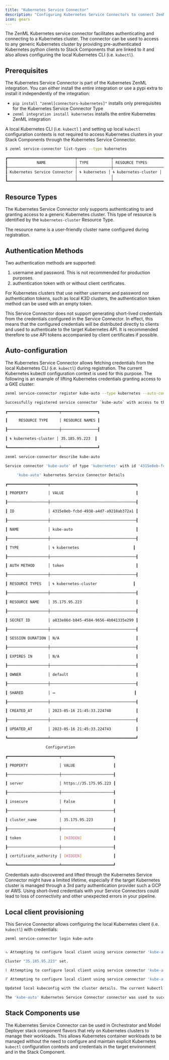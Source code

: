 ```yaml
---
title: "Kubernetes Service Connector"
description: "Configuring Kubernetes Service Connectors to connect ZenML to Kubernetes clusters."
icon: gears
---
```


The ZenML Kubernetes service connector facilitates authenticating and connecting to a Kubernetes cluster. The connector can be used to access to any generic Kubernetes cluster by providing pre-authenticated Kubernetes python clients to Stack Components that are linked to it and also allows configuring the local Kubernetes CLI (i.e. `kubectl`).

## Prerequisites

The Kubernetes Service Connector is part of the Kubernetes ZenML integration. You can either install the entire integration or use a pypi extra to install it independently of the integration:

* `pip install "zenml[connectors-kubernetes]"` installs only prerequisites for the Kubernetes Service Connector Type
* `zenml integration install kubernetes` installs the entire Kubernetes ZenML integration

A local Kubernetes CLI (i.e. `kubectl` ) and setting up local `kubectl` configuration contexts is not required to access Kubernetes clusters in your Stack Components through the Kubernetes Service Connector.

```bash
$ zenml service-connector list-types --type kubernetes
```

```bash
┏━━━━━━━━━━━━━━━━━━━━━━━━━━━━━━┯━━━━━━━━━━━━━━━┯━━━━━━━━━━━━━━━━━━━━━━━┯━━━━━━━━━━━━━━┯━━━━━━━┯━━━━━━━━┓
┃             NAME             │ TYPE          │ RESOURCE TYPES        │ AUTH METHODS │ LOCAL │ REMOTE ┃
┠──────────────────────────────┼───────────────┼───────────────────────┼──────────────┼───────┼────────┨
┃ Kubernetes Service Connector │ 🌀 kubernetes │ 🌀 kubernetes-cluster │ password     │ ✅    │ ✅     ┃
┃                              │               │                       │ token        │       │        ┃
┗━━━━━━━━━━━━━━━━━━━━━━━━━━━━━━┷━━━━━━━━━━━━━━━┷━━━━━━━━━━━━━━━━━━━━━━━┷━━━━━━━━━━━━━━┷━━━━━━━┷━━━━━━━━┛
```

## Resource Types

The Kubernetes Service Connector only supports authenticating to and granting access to a generic Kubernetes cluster. This type of resource is identified by the `kubernetes-cluster` Resource Type.

The resource name is a user-friendly cluster name configured during registration.

## Authentication Methods

Two authentication methods are supported:

1. username and password. This is not recommended for production purposes.
2. authentication token with or without client certificates.

For Kubernetes clusters that use neither username and password nor authentication tokens, such as local K3D clusters, the authentication token method can be used with an empty token.

<Note>
     This Service Connector does not support generating short-lived credentials from the credentials configured in the Service Connector. In effect, this means that the configured credentials will be distributed directly to clients and used to authenticate to the target Kubernetes API. It is recommended therefore to use API tokens accompanied by client certificates if possible.
</Note>

## Auto-configuration

The Kubernetes Service Connector allows fetching credentials from the local Kubernetes CLI (i.e. `kubectl`) during registration. The current Kubernetes kubectl configuration context is used for this purpose. The following is an example of lifting Kubernetes credentials granting access to a GKE cluster:



```bash
zenml service-connector register kube-auto --type kubernetes --auto-configure
```

```bash Example Command Output
Successfully registered service connector `kube-auto` with access to the following resources:

┏━━━━━━━━━━━━━━━━━━━━━━━┯━━━━━━━━━━━━━━━━┓

┃     RESOURCE TYPE     │ RESOURCE NAMES ┃

┠───────────────────────┼────────────────┨

┃ 🌀 kubernetes-cluster │ 35.185.95.223  ┃

┗━━━━━━━━━━━━━━━━━━━━━━━┷━━━━━━━━━━━━━━━━┛
```



```bash
zenml service-connector describe kube-auto
```

```bash Example Command Output
Service connector 'kube-auto' of type 'kubernetes' with id '4315e8eb-fcbd-4938-a4d7-a9218ab372a1' is owned by user 'default' and is 'private'.

     'kube-auto' kubernetes Service Connector Details

┏━━━━━━━━━━━━━━━━━━┯━━━━━━━━━━━━━━━━━━━━━━━━━━━━━━━━━━━━━━┓

┃ PROPERTY         │ VALUE                                ┃

┠──────────────────┼──────────────────────────────────────┨

┃ ID               │ 4315e8eb-fcbd-4938-a4d7-a9218ab372a1 ┃

┠──────────────────┼──────────────────────────────────────┨

┃ NAME             │ kube-auto                            ┃

┠──────────────────┼──────────────────────────────────────┨

┃ TYPE             │ 🌀 kubernetes                        ┃

┠──────────────────┼──────────────────────────────────────┨

┃ AUTH METHOD      │ token                                ┃

┠──────────────────┼──────────────────────────────────────┨

┃ RESOURCE TYPES   │ 🌀 kubernetes-cluster                ┃

┠──────────────────┼──────────────────────────────────────┨

┃ RESOURCE NAME    │ 35.175.95.223                        ┃

┠──────────────────┼──────────────────────────────────────┨

┃ SECRET ID        │ a833e86d-b845-4584-9656-4b041335e299 ┃

┠──────────────────┼──────────────────────────────────────┨

┃ SESSION DURATION │ N/A                                  ┃

┠──────────────────┼──────────────────────────────────────┨

┃ EXPIRES IN       │ N/A                                  ┃

┠──────────────────┼──────────────────────────────────────┨

┃ OWNER            │ default                              ┃

┠──────────────────┼──────────────────────────────────────┨

┃ SHARED           │ ➖                                   ┃

┠──────────────────┼──────────────────────────────────────┨

┃ CREATED_AT       │ 2023-05-16 21:45:33.224740           ┃

┠──────────────────┼──────────────────────────────────────┨

┃ UPDATED_AT       │ 2023-05-16 21:45:33.224743           ┃

┗━━━━━━━━━━━━━━━━━━┷━━━━━━━━━━━━━━━━━━━━━━━━━━━━━━━━━━━━━━┛

                  Configuration

┏━━━━━━━━━━━━━━━━━━━━━━━┯━━━━━━━━━━━━━━━━━━━━━━━┓

┃ PROPERTY              │ VALUE                 ┃

┠───────────────────────┼───────────────────────┨

┃ server                │ https://35.175.95.223 ┃

┠───────────────────────┼───────────────────────┨

┃ insecure              │ False                 ┃

┠───────────────────────┼───────────────────────┨

┃ cluster_name          │ 35.175.95.223         ┃

┠───────────────────────┼───────────────────────┨

┃ token                 │ [HIDDEN]              ┃

┠───────────────────────┼───────────────────────┨

┃ certificate_authority │ [HIDDEN]              ┃

┗━━━━━━━━━━━━━━━━━━━━━━━┷━━━━━━━━━━━━━━━━━━━━━━━┛
```

<Info>
     Credentials auto-discovered and lifted through the Kubernetes Service Connector might have a limited lifetime, especially if the target Kubernetes cluster is managed through a 3rd party authentication provider such a GCP or AWS. Using short-lived credentials with your Service Connectors could lead to loss of connectivity and other unexpected errors in your pipeline.
</Info>

## Local client provisioning

This Service Connector allows configuring the local Kubernetes client (i.e. `kubectl`) with credentials:

```bash
zenml service-connector login kube-auto
```

```bash Example Command Output

⠦ Attempting to configure local client using service connector 'kube-auto'...

Cluster "35.185.95.223" set.

⠇ Attempting to configure local client using service connector 'kube-auto'...

⠏ Attempting to configure local client using service connector 'kube-auto'...

Updated local kubeconfig with the cluster details. The current kubectl context was set to '35.185.95.223'.

The 'kube-auto' Kubernetes Service Connector connector was used to successfully configure the local Kubernetes cluster client/SDK.
```

## Stack Components use

The Kubernetes Service Connector can be used in Orchestrator and Model Deployer stack component flavors that rely on Kubernetes clusters to manage their workloads. This allows Kubernetes container workloads to be managed without the need to configure and maintain explicit Kubernetes `kubectl` configuration contexts and credentials in the target environment and in the Stack Component.
